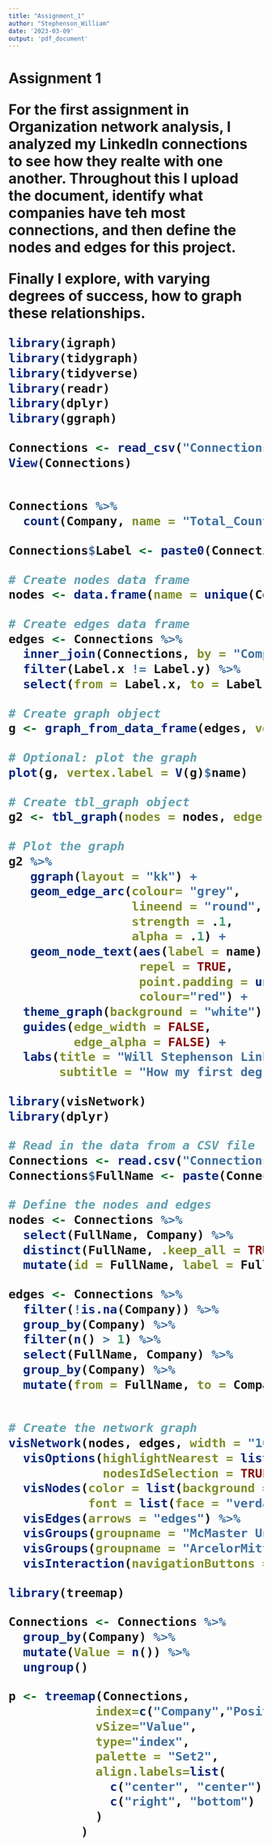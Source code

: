 ```yaml
---
title: "Assignment_1"
author: "Stephenson_William"
date: '2023-03-09'
output: 'pdf_document'
---
```


<h1> Assignment 1 

For the first assignment in Organization network analysis, I analyzed my 
LinkedIn connections to see how they realte with one another. Throughout this 
I upload the document, identify what companies have teh most connections, and 
then define the nodes and edges for this project.

Finally I explore, with varying degrees of success, how to graph these 
relationships.


```r

library(igraph)
library(tidygraph)
library(tidyverse)
library(readr)
library(dplyr)
library(ggraph)

Connections <- read_csv("Connections.csv")
View(Connections)


Connections %>% 
  count(Company, name = "Total_Count")

```

```r
Connections$Label <- paste0(Connections$`First Name`, " ", substr(Connections$`Last Name`, 1, 1))

```



```r
# Create nodes data frame
nodes <- data.frame(name = unique(Connections$Label))

# Create edges data frame
edges <- Connections %>%
  inner_join(Connections, by = "Company") %>%
  filter(Label.x != Label.y) %>%
  select(from = Label.x, to = Label.y)
```


```r
# Create graph object
g <- graph_from_data_frame(edges, vertices = nodes)

# Optional: plot the graph
plot(g, vertex.label = V(g)$name)
```

```r
# Create tbl_graph object
g2 <- tbl_graph(nodes = nodes, edges = edges, directed = FALSE)

# Plot the graph
g2 %>%
   ggraph(layout = "kk") +
   geom_edge_arc(colour= "grey",
                 lineend = "round",
                 strength = .1,
                 alpha = .1) +
   geom_node_text(aes(label = name), 
                  repel = TRUE, 
                  point.padding = unit(0.2, "lines"), 
                  colour="red") +
  theme_graph(background = "white") +
  guides(edge_width = FALSE,
         edge_alpha = FALSE) +
  labs(title = "Will Stephenson LinkedIn Network Analysis",
       subtitle = "How my first degree connections are connected to one another")

```

```r
library(visNetwork)
library(dplyr)

# Read in the data from a CSV file
Connections <- read.csv("Connections.csv")
Connections$FullName <- paste(Connections$First.Name, Connections$Last.Name, sep = "_")

# Define the nodes and edges
nodes <- Connections %>%
  select(FullName, Company) %>%
  distinct(FullName, .keep_all = TRUE) %>%
  mutate(id = FullName, label = FullName, title = Company)

edges <- Connections %>%
  filter(!is.na(Company)) %>%
  group_by(Company) %>%
  filter(n() > 1) %>%
  select(FullName, Company) %>%
  group_by(Company) %>%
  mutate(from = FullName, to = Company)


# Create the network graph
visNetwork(nodes, edges, width = "100%") %>%
  visOptions(highlightNearest = list(enabled = TRUE, degree = 1, hover = TRUE),
             nodesIdSelection = TRUE, selectedBy = "Company") %>%
  visNodes(color = list(background = "#A0CBE2"),
           font = list(face = "verdana", size = 20)) %>%
  visEdges(arrows = "edges") %>%
  visGroups(groupname = "McMaster University", color = "maroon") %>%    # darkblue for group "A"
  visGroups(groupname = "ArcelorMittal Dofasco", color = "orange")  %>%
  visInteraction(navigationButtons = TRUE)
```

```r
library(treemap)

Connections <- Connections %>%
  group_by(Company) %>%
  mutate(Value = n()) %>%
  ungroup()

p <- treemap(Connections,
            index=c("Company","Position"),
            vSize="Value",
            type="index",
            palette = "Set2",
            align.labels=list(
              c("center", "center"), 
              c("right", "bottom")
            )  
          )        

```


